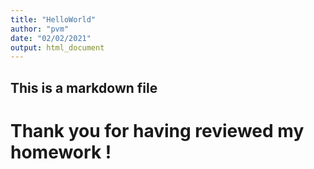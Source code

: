 ```yaml
---
title: "HelloWorld"
author: "pvm"
date: "02/02/2021"
output: html_document
---
```


## This is a markdown file
# Thank you for having reviewed my homework !
